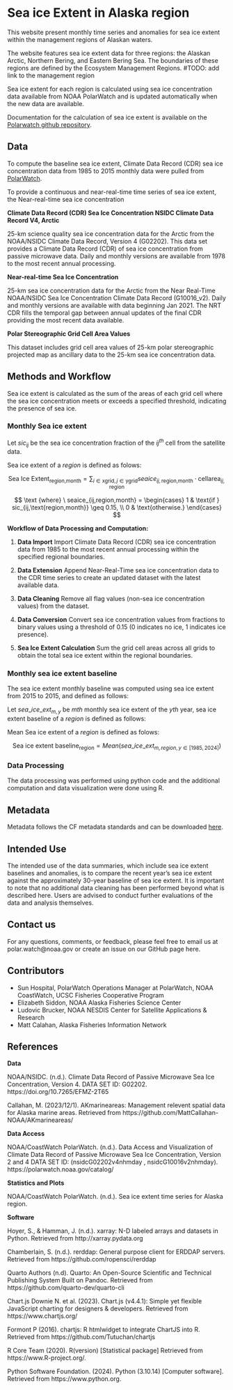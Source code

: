 # Sea ice Extent in Alaska region

This website present monthly time series and anomalies for sea ice extent within the management regions of Alaskan waters.

The website features sea ice extent data for three regions: the Alaskan Arctic, Northern Bering, and Eastern Bering Sea. The boundaries of these regions are defined by the Ecosystem Management Regions. #TODO: add link to the management region

Sea ice extent for each region is calculated using sea ice concentration data available from NOAA PolarWatch and is updated automatically when the new data are available.

Documentation for the calculation of sea ice extent is available on the [Polarwatch github repository]().


## Data

To compute the baseline sea ice extent, Climate Data Record (CDR) sea ice concentration data from 1985 to 2015 monthly data were pulled from [PolarWatch](https://polarwatch.noaa.gov/catalog/ice-sq-nh-nsidc-cdr-v4/preview/?dataset=monthly&var=cdr_seaice_conc_monthly&time_min=2023-12-01T00:00:00Z&time_max=2023-12-01T00:00:00Z&proj=epsg3413&colorBar=KT_ice,,,0,1,).  

To provide a continuous and near-real-time time series of sea ice extent, the Near-real-time sea ice concentration  

__Climate Data Record (CDR) Sea Ice Concentration NSIDC Climate Data Record V4, Arctic__

25-km science quality sea ice concentration data for the Arctic from the NOAA/NSIDC Climate Data Record, Version 4 (G02202). This data set provides a Climate Data Record (CDR) of sea ice concentration from passive microwave data. Daily and monthly versions are available from 1978 to the most recent annual processing.


__Near-real-time Sea Ice Concentration__

25-km sea ice concentration data for the Arctic from the Near Real-Time NOAA/NSIDC Sea Ice Concentration Climate Data Record (G10016_v2). Daily and monthly versions are available with data beginning Jan 2021. The NRT CDR fills the temporal gap between annual updates of the final CDR providing the most recent data available.

__Polar Stereographic Grid Cell Area Values__

This dataset includes grid cell area values of 25-km polar stereographic projected map as ancillary data to the 25-km sea ice concentration data.  

## Methods and Workflow

Sea ice extent is calculated as the sum of the areas of each grid cell where the sea ice concentration meets or exceeds a specified threshold, indicating the presence of sea ice.

### Monthly Sea ice extent

Let $sic_{ij}$ be the sea ice concentration fraction of the $ij^{th}$ cell from the satellite data. 

Sea ice extent of a ${region}$ is defined as folows: 

$$
\text{Sea Ice Extent}_{\text{region,month}} = \sum_{i \in \text{xgrid}, j \in \text{ygrid}} seaice_{ij,\text{region,month}} \cdot \text{cellarea}_{ij,\text{region}}
$$

$$ 
\text {where} 
\ seaice_{ij,region,month} = 
\begin{cases} 
1 & \text{if } sic_{ij,\text{region,month}} \geq 0.15, \\
0 & \text{otherwise.}
\end{cases}
$$

__Workflow of Data Processing and Computation:__

1.  __Data Import__ Import Climate Data Record (CDR) sea ice concentration data from 1985 to the most recent annual processing within the specified regional boundaries.

2. __Data Extension__ Append Near-Real-Time sea ice concentration data to the CDR time series to create an updated dataset with the latest available data.

3. __Data Cleaning__ Remove all flag values (non-sea ice concentration values) from the dataset.

4. __Data Conversion__ Convert sea ice concentration values from fractions to binary values using a threshold of 0.15 (0 indicates no ice, 1 indicates ice presence).

4. __Sea Ice Extent Calculation__ Sum the grid cell areas across all grids to obtain the total sea ice extent within the regional boundaries.


### Monthly sea ice extent baseline

The sea ice extent monthly baseline was computed using sea ice extent from 2015 to 2015, and defined as follows: 

Let $sea\_ice\_ext_{m,y}$ be  $mth$ monthly sea ice extent of the $yth$ year, sea ice extent baseline of a ${region}$ is defined as follows:

Mean Sea ice extent of a ${region}$ is defined as folows: 

$$
\text{Sea ice extent baseline}_{\text{region}} = Mean ( sea\_ice\_ext_{m,region,y \in [1985,2024]})
$$

### Data Processing

The data processing was performed using python code and the additional computation and data visualization were done using R.

## Metadata

Metadata follows the CF metadata standards and can be downloaded [here]().

## Intended Use

The intended use of the data summaries, which include sea ice extent baselines and anomalies, is to compare the recent year's sea ice extent against the approximately 30-year baseline of sea ice extent. It is important to note that no additional data cleaning has been performed beyond what is described here. Users are advised to conduct further evaluations of the data and analysis themselves.

## Contact us

For any questions, comments, or feedback, please feel free to email us at polar.watch@noaa.gov or create an issue on our GitHub page here.

## Contributors

* Sun Hospital, PolarWatch Operations Manager at PolarWatch, NOAA CoastWatch, UCSC Fisheries Cooperative Program
* Elizabeth Siddon, NOAA Alaska Fisheries Science Center
* Ludovic Brucker, NOAA NESDIS Center for Satellite Applications & Research
* Matt Calahan, Alaska Fisheries Information Network 

## References

**Data**

NOAA/NSIDC. (n.d.). Climate Data Record of Passive Microwave Sea Ice Concentration, Version 4. DATA SET ID: G02202. https://doi.org/10.7265/EFMZ-2T65

Callahan, M. (2023/12/1). AKmarineareas: Management relevent spatial data for Alaska marine areas. Retrieved from https://github.com/MattCallahan-NOAA/AKmarineareas/

**Data Access**

NOAA/CoastWatch PolarWatch. (n.d.). Data Access and Visualization of Climate Data Record of Passive Microwave Sea Ice Concentration, Version 2 and 4 DATA SET ID: (nsidcG02202v4nhmday
, nsidcG10016v2nhmday).  https://polarwatch.noaa.gov/catalog/

**Statistics and Plots**

NOAA/CoastWatch PolarWatch. (n.d.). Sea ice extent time series for Alaska region. 

**Software**

Hoyer, S., & Hamman, J. (n.d.). xarray: N-D labeled arrays and datasets in Python. Retrieved from http://xarray.pydata.org

Chamberlain, S. (n.d.). rerddap: General purpose client for ERDDAP servers. Retrieved from https://github.com/ropensci/rerddap

Quarto Authors (n.d). Quarto: An Open-Source Scientific and Technical Publishing System Built on Pandoc. Retrieved from https://github.com/quarto-dev/quarto-cli

Chart.js Downie N. et al. (2023). Chart.js (v4.4.1): Simple yet flexible JavaScript charting for designers & developers. Retrieved from https://www.chartjs.org/

Formont P (2016). chartjs: R htmlwidget to integrate ChartJS into R. Retrieved from https://github.com/Tutuchan/chartjs

R Core Team (2020). R(version) [Statistical package] Retrieved from https://www.R-project.org/. 

Python Software Foundation. (2024). Python (3.10.14) [Computer software]. Retrieved from https://www.python.org.


